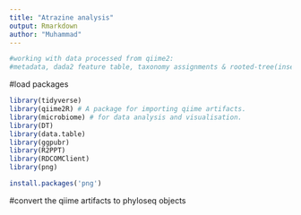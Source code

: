 ```yaml
---
title: "Atrazine analysis"
output: Rmarkdown
author: "Muhammad"
---
```

```r
#working with data processed from qiime2:
#metadata, dada2 feature table, taxonomy assignments & rooted-tree(insertion tree)

```

#load packages
```r
library(tidyverse)
library(qiime2R) # A package for importing qiime artifacts. 
library(microbiome) # for data analysis and visualisation.
library(DT)
library(data.table)
library(ggpubr)
library(R2PPT)
library(RDCOMClient)
library(png)

```

```r
install.packages('png')
```

#convert the qiime artifacts to phyloseq objects
```r

```

